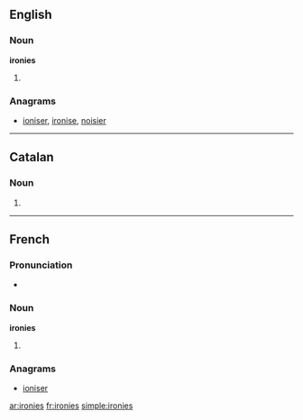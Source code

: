 ==English==

===Noun===
'''ironies'''

# {{plural of|[[irony]]}}

===Anagrams===
* {{alphagram|eiinors}} [[ioniser#English|ioniser]], [[ironise#English|ironise]], [[noisier#English|noisier]]
----
==Catalan==

===Noun===
{{ca-noun-form|f|p}}

# {{ca-plural of|ironia}}

----

==French==

===Pronunciation===
* {{IPA|/i.ʁɔ.ni/|lang=fr}}

===Noun===
'''ironies''' {{f}}

# {{plural of|ironie|lang=French}}

===Anagrams===
* {{alphagram|eiinors}} [[ioniser#French|ioniser]]
[[ar:ironies]]
[[fr:ironies]]
[[simple:ironies]]